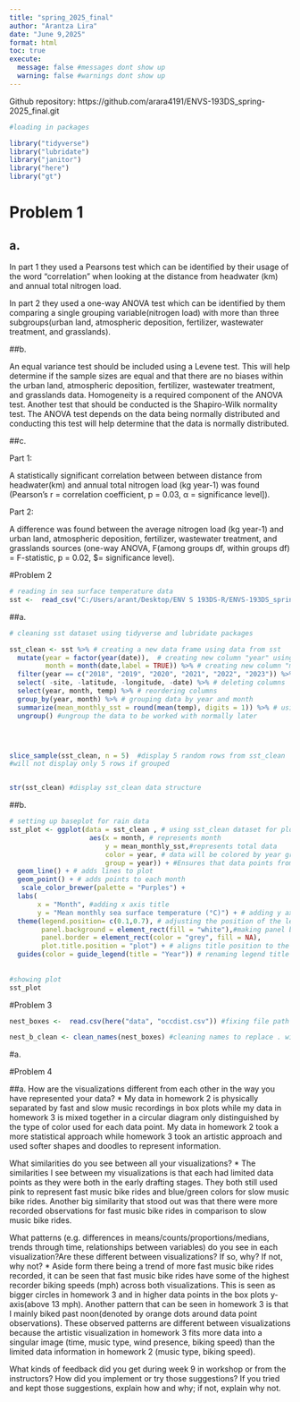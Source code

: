 ```yaml
---
title: "spring_2025_final"
author: "Arantza Lira"
date: "June 9,2025"
format: html
toc: true
execute: 
  message: false #messages dont show up
  warning: false #warnings dont show up
---
```


Github repository: https://github.com/arara4191/ENVS-193DS_spring-2025_final.git 

```r
#loading in packages

library("tidyverse")
library("lubridate")
library("janitor")
library("here")
library("gt")

```

# Problem 1

## a. 

In part 1 they used a Pearsons test which can be identified by their usage of the word "correlation" when looking at the distance from headwater (km) and annual total nitrogen load.

In part 2 they used a one-way ANOVA test which can be identified by them comparing a single grouping variable(nitrogen load) with more than three subgroups(urban land, atmospheric deposition, fertilizer, wastewater treatment, and grasslands).

##b. 

An equal variance test should be included using a Levene test. This will help determine if the sample sizes are equal and that there are no biases within the urban land, atmospheric deposition, fertilizer, wastewater treatment, and grasslands data. Homogeneity is a required component of the ANOVA test. Another test that should be conducted is the Shapiro-Wilk normality test. The ANOVA test depends on the data being normally distributed and conducting this test will help determine that the data is normally distributed. 

##c. 

Part 1: 

A statistically significant correlation between between distance from headwater(km) and annual total nitrogen load (kg year-1) was found (Pearson’s r = correlation coefficient, p = 0.03, α = significance level\]). 

Part 2: 

A difference was found between the average nitrogen load (kg year-1) and urban land, atmospheric deposition, fertilizer, wastewater treatment, and grasslands sources (one-way ANOVA, F(among groups df, within groups df) = F-statistic, p = 0.02, \$\alpha = significance level). 


#Problem 2

```r
# reading in sea surface temperature data
sst <-  read_csv("C:/Users/arant/Desktop/ENV S 193DS-R/ENVS-193DS_spring-2025_final/data/SST_update2023.csv")

```

##a. 

```r

# cleaning sst dataset using tidyverse and lubridate packages

sst_clean <- sst %>% # creating a new data frame using data from sst
  mutate(year = factor(year(date)),  # creating new column "year" using year function that selects the year observation in the "date" column
         month = month(date,label = TRUE)) %>% # creating new column "month" using month function that selects the month observation in the "date" column
  filter(year == c("2018", "2019", "2020", "2021", "2022", "2023")) %>% # selecting years 2018 - 2023
  select( -site, -latitude, -longitude, -date) %>% # deleting columns
  select(year, month, temp) %>% # reordering columns
  group_by(year, month) %>% # grouping data by year and month
  summarize(mean_monthly_sst = round(mean(temp), digits = 1)) %>% # using grouped data to find mean temp of each month per year and rounding
  ungroup() #ungroup the data to be worked with normally later




slice_sample(sst_clean, n = 5)  #display 5 random rows from sst_clean
#will not display only 5 rows if grouped


str(sst_clean) #display sst_clean data structure

```

##b. 

```r


# setting up baseplot for rain data
sst_plot <- ggplot(data = sst_clean , # using sst_clean dataset for plot 
                    aes(x = month, # represents month
                        y = mean_monthly_sst,#represents total data
                        color = year, # data will be colored by year groupings
                        group = year)) + #Ensures that data points from the same year are grouped together
  geom_line() + # adds lines to plot
  geom_point() + # adds points to each month
   scale_color_brewer(palette = "Purples") +
  labs(
       x = "Month", #adding x axis title
       y = "Mean monthly sea surface temperature (°C)") + # adding y axis title
  theme(legend.position= c(0.1,0.7), # adjusting the position of the legend
        panel.background = element_rect(fill = "white"),#making panel background white
        panel.border = element_rect(color = "grey", fill = NA),
        plot.title.position = "plot") + # aligns title position to the left
  guides(color = guide_legend(title = "Year")) # renaming legend title
 
   
#showing plot
sst_plot


```

#Problem 3

```r

nest_boxes <-  read.csv(here("data", "occdist.csv")) #fixing file path render issue

nest_b_clean <- clean_names(nest_boxes) #cleaning names to replace . with _
```


#a. 













#Problem 4

##a. 
How are the visualizations different from each other in the way you have represented your data?
  * My data in homework 2 is physically separated by fast and slow music recordings in box plots while my data in homework 3 is mixed together in a circular diagram only distinguished by the type of color used for each data point. My data in homework 2 took a more statistical approach while homework 3 took an artistic approach and used softer shapes and doodles to represent information.
  
What similarities do you see between all your visualizations?
  * The similarities I see between my visualizations is that each had limited data points as they were both in the early drafting stages. They both still used pink to represent fast music bike rides and blue/green colors for slow music bike rides. Another big similarity that stood out was that there were more recorded observations for fast music bike rides in comparison to slow music bike rides. 

What patterns (e.g. differences in means/counts/proportions/medians, trends through time, relationships between variables) do you see in each visualization?Are these different between visualizations? If so, why? If not, why not?
  * Aside form there being a trend of more fast music bike rides recorded, it can be seen that fast music bike rides have some of the highest recorder biking speeds (mph) across both visualizations. This is seen as bigger circles in homework 3 and in higher data points in the box plots y-axis(above 13 mph). Another pattern that can be seen in homework 3 is that I mainly biked past noon(denoted by orange dots around data point observations). These observed patterns are different between visualizations because the artistic visualization in homework 3 fits more data into a singular image (time, music type, wind presence, biking speed) than the limited data information in homework 2 (music type, biking speed).

What kinds of feedback did you get during week 9 in workshop or from the instructors? How did you implement or try those suggestions? If you tried and kept those suggestions, explain how and why; if not, explain why not.










